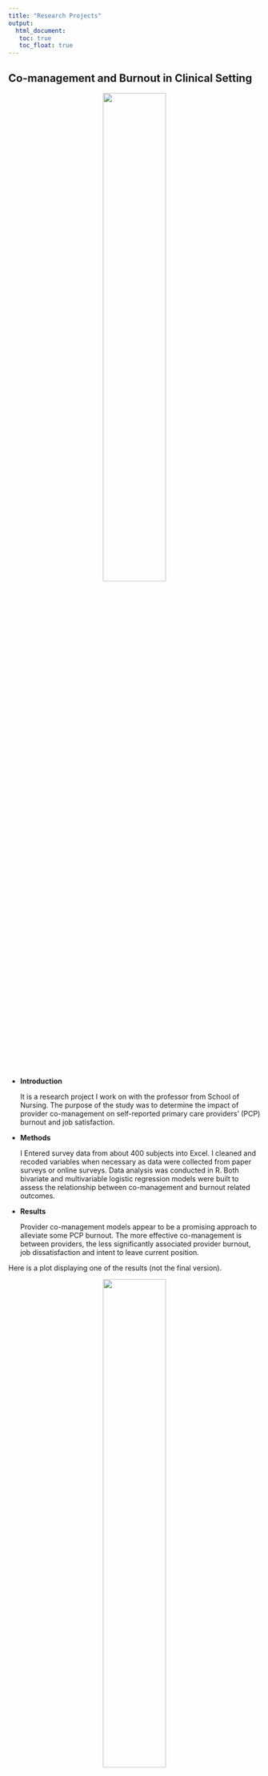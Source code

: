 ```yaml
---
title: "Research Projects"
output: 
  html_document:
   toc: true
   toc_float: true
---
```


## Co-management and Burnout in Clinical Setting
<center>
<img src="images/physicianburnout.png" style="width:50%">
</center>

* __Introduction__
<p align="left">It is a research project I work on with the professor from School of Nursing. The purpose of the study was to determine the impact of provider co-management on self-reported primary care providers' (PCP) burnout and job satisfaction.</p>
* __Methods__
<p align="left">I Entered survey data from about 400 subjects into Excel. I cleaned and recoded variables when necessary as data were collected from paper surveys or online surveys. Data analysis was conducted in R. Both bivariate and multivariable logistic regression models were built to assess the relationship between co-management and burnout related outcomes.</p>
* __Results__
<p align="left">Provider co-management models appear to be a promising approach to alleviate some PCP burnout. The more effective co-management is between providers, the less significantly associated provider burnout, job dissatisfaction and intent to leave current position.</p>

<p align="left">Here is a plot displaying one of the results (not the final version).</p>
<center>
<img src="images/Odds ratio.png" style="width:50%">
</center>

## LAtino Sleep and Health (LASH) Study
<center>
<img src="images/sleep.png" style="width:50%">
</center>

* __Introduction__
<p align="left">It is a research project I work on with the professor from Department of Biostatistics. The purpose of the study was to examine the associations of emotional, behavioral, and cognitive self-regulation with sleep in urban-dwelling Latina/o adults.</p>
* __Methods__
<p align="left">A cohort of 100 healthy Latino adults were collected data for 40 consecutive days on sleep and self-regulation. (The data collection hasn't completed yet.) Recently, statistical analysis has been done on 40 subjects with repated measurements for at least 40 days in R using Mixed Models and Cumulative Link Mixed Models to investigate the bidirectional relationship between sleep and self-regulation. With data accural, I would write statistical reports, and present results to the professor and his collaborators monthly.</p>
* __Results__
<p align="left">Emotional and behavioral self-regulatory processes are associated with insomnia, and that cognitive self-regulation is associated with both insomnia and overall sleep quality, which could lead to clinical implications.</p>

<p align="left">Here is a plot displaying one of the results (not the final version).</p>
<center>
<img src="images/depression.png" style="width:50%">
</center>

## Virological dynamics in HIV-infected infants
<center>
<img src="images/HIV.jpg" style="width:50%">
</center>

* __Introduction__
<p align="left">It was a research project I worked on with the professor from Department of Biostatistics. The purpose of the study was to .</p>
* __Methods__
<p align="left"></p>
* __Results__
<p align="left"></p>

<p align="left">Here is a plot displaying one of the results (not the final version).</p>
<center>
<img src="images/depression.png" style="width:50%">
</center>

## Chronic Obstructive Pulmonary Disease (COPD)
<center>
<img src="images/COPD.png" style="width:50%">
</center>

* __Introduction__
<p align="left">It was a research project I worked on with the professor from Department of Epidemiology in college. The purpose of the study was to explore pain problems and associated factors for patients with mild or moderate COPD in China.</p>
* __Methods__
<p align="left">Survey data of 283 eligible patients were collected in collaboration with community health care providers. Statistical analysis was conducted in SAS with both bivariate and multivariable logistic regression models built to identify risk factors fassociated with pain problems. </p>
* __Results__
<p align="left">Pain was common in patients with mild and moderate COPD in the community
settings of Shanghai, China. Severity of COPD and COPD assessment test (CAT) score were significantly related to the prevalence of pain. Intervention measures should be developed to improve pain problems for COPD patients. </p>

<p align="left">Here is the [paper](journal.html) published in the Journal of Pain Research.</p>

